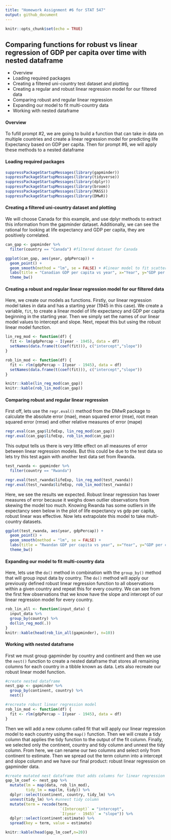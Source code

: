 ```yaml
---
title: "Homework Assignment #6 for STAT 547"
output: github_document
---
```

```r
knitr::opts_chunk$set(echo = TRUE)
```

## Comparing functions for robust vs linear regression of GDP per capita over time with nested dataframe

* Overview
* Loading required packages
* Creating a filtered uni-country test dataset and plotting 
* Creating a regular and robust linear regression model for our filtered data
* Comparing robust and regular linear regression
* Expanding our model to fit multi-country data
* Working with nested dataframe

#### Overview
To fufill prompt #2, we are going to build a function that can take in data on multiple countries and create a linear regression model for predicting life Expectancy based on GDP per capita. Then for prompt #6, we will apply these methods to a nested dataframe 

#### Loading required packages

```r
suppressPackageStartupMessages(library(gapminder))
suppressPackageStartupMessages(library(tidyverse))
suppressPackageStartupMessages(library(dplyr))
suppressPackageStartupMessages(library(broom))
suppressPackageStartupMessages(library(MASS))
suppressPackageStartupMessages(library(DMwR))

```

#### Creating a filtered uni-country dataset and plotting
We will choose Canada for this example, and use dplyr methods to extract this information from the gapminder dataset. Additionally, we can see the rational for looking at life expectancy and GDP per capita, they are positively correlated. 

```r
can_gap <- gapminder %>%
  filter(country == "Canada") #filtered dataset for Canada

ggplot(can_gap, aes(year, gdpPercap)) + 
  geom_point() + 
  geom_smooth(method = "lm", se = FALSE) + #linear model to fit scatterplot of  year vs gdpPercap 
  labs(title = "Canadian GDP per capita vs year", x="Year", y="GDP per capita") +
  theme_bw()
```

#### Creating a robust and regular linear regression model for our filtered data
Here, we create our models as functions. Firstly, our linear regression model takes in data and has a starting year (1945 in this case). We create a variable, `fit`, to create a linear model of life expectancy and GDP per capita beginning in the starting year. Then we simply set the names of our linear model values to intercept and slope. Next, repeat this but using the robust linear model function. 

```r
lin_reg_mod <- function(df) {
  fit <- lm(gdpPercap ~ I(year - 1945), data = df)
  setNames(data.frame(t(coef(fit))), c("intercept","slope"))
}

rob_lin_mod <- function(df) {
  fit <- rlm(gdpPercap ~ I(year - 1945), data = df)
  setNames(data.frame(t(coef(fit))), c("intercept","slope"))
}

knitr::kable(lin_reg_mod(can_gap))
knitr::kable(rob_lin_mod(can_gap))
```

#### Comparing robust and regular linear regression
First off, lets use the `regr.eval()` method from the DMwR package to calculate the absolute error (mae), mean squared error (mse), root mean squared error (rmse) and other relative measures of error (mape)

```r
regr.eval(can_gap$lifeExp, lin_reg_mod(can_gap))
regr.eval(can_gap$lifeExp, rob_lin_mod(can_gap))
```

This output tells us there is very little effect on all measures of error between linear regression models. But this could be due to the test data so lets try this test again with another test data set from Rwanda.

```r
test_rwanda <- gapminder %>%
  filter(country == "Rwanda")

regr.eval(test_rwanda$lifeExp, lin_reg_mod(test_rwanda))
regr.eval(test_rwanda$lifeExp, rob_lin_mod(test_rwanda))
```



Here, we see the results we expected. Robust linear regression has lower measures of error because it weighs down outlier observations from skewing the model too much. Knowing Rwanda has some outliers in life expectancy seen below in the plot of life expectancy vs gdp per capita, robust linear was effective. Now lets extrapolate this model to take multi-country datasets.

```r
ggplot(test_rwanda, aes(year, gdpPercap)) +
  geom_point() +
  geom_smooth(method = "lm", se = FALSE) +
  labs(title = "Rwandan GDP per capita vs year", x="Year", y="GDP per capita") +
  theme_bw()
```

#### Expanding our model to fit multi-country data
Here, lets use the `do()` method in combination with the `group_by()` method that will group input data by country. The `do()` method will apply our previously defined robust linear regression function to all observations within a given country and repeat this for every country. We can see from the first few observations that we know have the slope and intercept of our linear regression model for every country.

```r
rob_lin_all <- function(input_data) {
  input_data %>%
  group_by(country) %>%
  do(lin_reg_mod(.))
}
knitr::kable(head(rob_lin_all(gapminder), n=10))

```

#### Working with nested dataframe
First we must group gapminder by country and continent and then we use the `nest()` function to create a nested dataframe that stores all remaining columns for each country in a tibble known as data. Lets also recreate our robust linear model function.

```r
#create nested dataframe
nest_gap <- gapminder %>%
  group_by(continent, country) %>%
  nest()

#recreate robust linear regression model
rob_lin_mod <- function(df) {
  fit <- rlm(gdpPercap ~ I(year - 1945), data = df)
}
```

Then we will add a new column called fit that will apply our linear regression model to each country using the `map()` function. Then we will create a tidy column that applies the tidy function to the output of the fit column. Finally, we selected only the continent, country and tidy column and unnest the tidy column. From here, we can rename our two columns and select only from continent to estimate. Then we spread out the term column into a intercept and slope column and we have our final product: robust linear regression on gapminder data.

```r
#create mutated nest dataframe that adds columns for linear regression analysis
gap_lm_coef <- nest_gap %>% 
  mutate(lm = map(data, rob_lin_mod),
         tidy_lm = map(lm, tidy)) %>% 
  dplyr::select(continent, country, tidy_lm) %>% 
  unnest(tidy_lm) %>% #unnest tidy column
  mutate(term = recode(term,
                        `(Intercept)` = "intercept",
                        `I(year - 1945)` = "slope")) %>%
  dplyr::select(continent:estimate) %>% 
  spread(key = term, value = estimate)

knitr::kable(head(gap_lm_coef,n=20))

```





